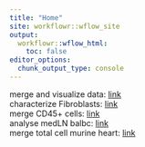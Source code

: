 ```yaml
---
title: "Home"
site: workflowr::wflow_site
output:
  workflowr::wflow_html:
    toc: false
editor_options:
  chunk_output_type: console
---
```


merge and visualize data: [link](mergeAndVisData_TCRM_2.html)  
characterize Fibroblasts: [link](characterizeFibroblasts.html)  
merge CD45+ cells: [link](mergeCD45cells.html)  
analyse medLN balbc: [link](analyseMedLN_balbc.html)  
merge total cell murine heart: [link](mergeTotalCells_MuHeart.html)  
